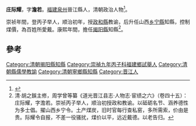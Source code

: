 '''庄际耀'''，字'''澹若'''。[[福建|福建]][[泉州|泉州]]晉江縣人，清朝政治人物<ref>{{cite news|title=一桩古代联姻缔造800年姓氏奇缘|url=http://www.qzwb.com/gb/content/2013-10/18/content_4701544.htm|accessdate=2014-03-28|newspaper=泉州网|archive-url=https://web.archive.org/web/20140328231241/http://www.qzwb.com/gb/content/2013-10/18/content_4701544.htm|archive-date=2014-03-28|dead-url=yes}}</ref>。

崇祯年間，登丙子举人，顺治初年，授[[政和縣|政和縣]]教谕，后升任山西[[乡宁縣|乡宁縣]]知縣，控制煤價，為百姓所愛戴。康熙年間，擔任[[揭阳縣|揭阳縣]]知縣<ref>清·胡之鋘主修，周学曾等纂《道光晋江县志·人物志·宦绩之六》（卷四十五）：庄际耀，字澹若。崇祯丙子举人，顺治初授政和教谕。以砥砺名节、涵养德性为多士倡。擢山西乡宁令。土产煤炭，旧时官每行查私窑，多所需索，价由是贵。际耀令自报，不差一役骚扰，煤价以平，远近戴德。以老告归。</ref>。

==參考==
{{reflist}}
{{清朝人物小作品}}
[[Category:清朝揭阳縣知縣|Category:清朝揭阳縣知縣]]
[[Category:崇禎九年丙子科福建鄉試舉人|Category:崇禎九年丙子科福建鄉試舉人]]
[[Category:清朝縣儒學教諭|Category:清朝縣儒學教諭]]
[[Category:清朝寧鄉縣知縣|Category:清朝寧鄉縣知縣]]
[[Category:晋江人|Category:晋江人]]